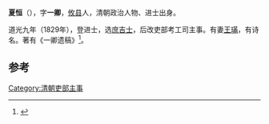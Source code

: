 '''夏恒'''（{{bd|1790年||1839年}}），字'''一卿'''，[[攸县|攸县]]人，清朝政治人物、进士出身。

道光九年（1829年），登进士，选[[庶吉士|庶吉士]]，后改吏部考工司主事。有妻[[王璊|王璊]]，有诗名。著有《一卿遗稿》<ref>{{cite news|title=莫姓、桂姓、桓姓、贾姓、夏姓——湘人著述|url=http://www.txhn.net/xrzs/201008/t20100803_7256.htm|accessdate=2013-07-25|newspaper=天下湖南|archive-date=2014-11-18|archive-url=https://web.archive.org/web/20141118061046/http://txhn.net/xrzs/201008/t20100803_7256.htm|dead-url=no}}</ref>。

==参考==
{{reflist}}
{{清朝人物小作品}}
{{道光九年己丑科殿試金榜}}
[[Category:清朝吏部主事|Category:清朝吏部主事]]